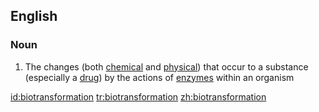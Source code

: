 ==English==

===Noun===
{{en-noun}}

# {{biochemistry}} The changes (both [[chemical]] and [[physical]]) that occur to a substance (especially a [[drug]]) by the actions of [[enzyme]]s within an organism

[[id:biotransformation]]
[[tr:biotransformation]]
[[zh:biotransformation]]